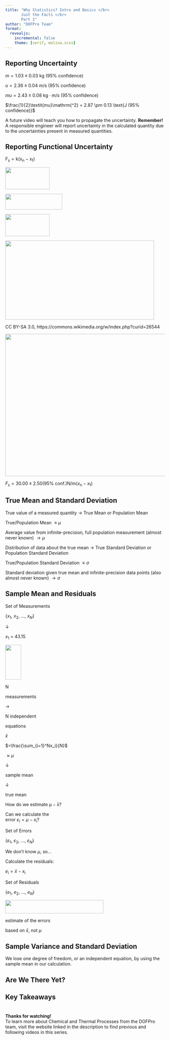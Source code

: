 ```yaml
---
title: "Why Statistics? Intro and Basics </br>
       Just the Facts </br>
       Part 1"
author: "DOFPro Team"
format:
  revealjs:
    incremental: false
    theme: [serif, malina.scss]
---
```



## Reporting Uncertainty


::: {.bitlower .fragment}
$\textit{m} = 1.03 \pm 0.03 \text{ kg (95% confidence)}$
:::


::: {.lower .fragment}
$\textit{u} = 2.36 \pm 0.04 \text{ m/s (95% confidence)}$
:::


::: {.hmmlower .fragment}
$\textit{mu} = 2.43 \pm 0.08 \text{ }\text{ kg}\cdot\text{m/s }\text{ (95% confidence)}$
:::


::: {.lowerstill .fragment}
$\frac{1}{2}\textit{mu}\mathrm{^2} = 2.87 \pm 0.13 \text{J (95% confidence)}$
:::


::: {.lotslower .fragment}
A future video will teach you how to propagate the uncertainty. $\textbf{Remember!}$ A responsible engineer will report uncertainty in the calculated quantity due to the uncertainties present in measured quantities.
:::




## Reporting Functional Uncertainty


::: {.bitlower .fragment .absolute top=120 left=-75}
$\mathrm{F_s = k(x_n-x_f)}$
:::


::: {.fragment}
![](X_f.png){.absolute top="210" left="-30" width="140" height="70"}
:::


::: {.fragment}
![](F_s.png){.absolute top="165" left="185" width="180" height="50"}
:::


::: {.fragment}
![](X_n.png){.absolute top="210" left="335" width="140" height="70"}
:::


::: {.fragment}
![](Spring.png){.absolute top="275" left="-65" width="470" height="250"}
:::


::: {.fragment .small .absolute top=585 left=-115}
CC BY-SA 3.0, https://commons.wikimedia.org/w/index.php?curid=26544
:::


::: {.fragment}
![](force-displacement-graph.png){.absolute top="125" left="560" width="550" height="450"}
:::


::: {.fragment .absolute top=605 left=520 width=670 .bitsmall}
$\textit{F}\mathrm{_s} = 30.00 \pm 2.50$(95% conf.)N/m($\textit{x}\mathrm{_n}-\textit{x}\mathrm{_f}$)
:::


## True Mean and Standard Deviation
::: {.fragment .absolute top=70}
True value of a measured quantity $\rightarrow$ True Mean or Population Mean
:::


::: {.fragment .absolute top=190}
True/Population Mean $\equiv \mu$
:::


::: {.fragment .absolute top=270}
Average value from infinite-precision, full population measurement (almost never known) $\rightarrow \mu$
:::


::: {.fragment .absolute top=480}
Distribution of data about the true mean $\rightarrow$ True Standard Deviation or Population Standard Deviation
:::


::: {.fragment .absolute top=600}
True/Population Standard Deviation $\equiv \sigma$
:::


::: {.fragment .absolute top=680}
 Standard deviation given true mean and infinite-precision data points (also almost never known) $\rightarrow \sigma$
:::




## Sample Mean and Residuals


::: {.fragment .absolute top=90 left=0}
Set of Measurements
:::


::: {.fragment .absolute top=140 left=20}
 $\{x_1,\ x_2,\ \ldots,\ x_N\}$
:::


::: {.fragment .absolute top=185 left=50}
$\downarrow$
:::


::: {.fragment .absolute top=225 left=25}
$\textit{x}\mathrm{_1}$ = 43.15
:::


::: {.fragment}
![](Longer_down_arrow.png){.absolute top="185" left="250" width="50" height="110"}
:::


::: {.fragment .absolute top=310 left=-10}
N
:::


::: {.fragment .absolute top=355 left=-110}
measurements
:::


::: {.fragment .absolute top=310 left=130}
$\rightarrow$
:::


::: {.fragment .absolute top=310 left=200}
N independent
:::


::: {.fragment .absolute top=355 left=250}
equations
:::


::: {.fragment .absolute top=475 left=20}
$\bar{x}$
:::


::: {.fragment .absolute top=455 left=60}
$=\frac{\sum_{i=1}^Nx_i}{N}$
:::


::: {.fragment .absolute top=470 left=220}
$\approx\mu$
:::


::: {.fragment .absolute top=515 left=20}
$\downarrow$
:::


::: {.fragment .absolute top=555 left=-60}
sample mean
:::


::: {.fragment .absolute top=515 left=260}
$\downarrow$
:::


::: {.fragment .absolute top=555 left=200}
true mean
:::


::: {.fragment .absolute top=670 left=-55}
How do we estimate $\mathrm{\mu - \bar{x}}$?
:::


::: {.fragment .absolute top=90 left=700}
Can we calculate the </br> error $\text{ }\text{ }\varepsilon_i =\mu-x_i$?
:::


::: {.fragment .absolute top=220 left=755}
Set of Errors
:::


::: {.fragment .absolute top=260 left=710}
$\{\varepsilon_1,\ \varepsilon_2,\ \ldots,\ \varepsilon_N \}$
:::


::: {.fragment .absolute top=360 left=667}
We don't know $\mu$, so...
:::


::: {.fragment .absolute top=420 left=657}
Calculate the residuals:
:::


::: {.fragment .absolute top=465 left=750}
$\textit{e}\mathrm{_i} = \bar{x} - \mathrm{x_i}$
:::


::: {.fragment .absolute top=555 left=725}
Set of Residuals
:::


::: {.fragment .absolute top=595 left=705}
$\{e_1,\ e_2,\ \ldots,\ e_N \}$
:::


::: {.fragment}
![](Sideways_bracket.png){.absolute top="638" left="700" width="310" height="42"}
:::


::: {.fragment .absolute top=670 left=690}
estimate of the errors
:::


::: {.fragment .absolute top=710 left=710}
based on $\bar{x}$, not $\mu$
:::


## Sample Variance and Standard Deviation


We lose one degree of freedom, or an independent equation, by using the sample mean in our calculation.


## Are We There Yet?




## Key Takeaways




#


::: {.bigger .centered}
 $\textbf{Thanks for watching!}$ </br> To learn more about Chemical and Thermal Processes from the DOFPro team, visit the website linked in the description to find previous and following videos in this series.
:::
